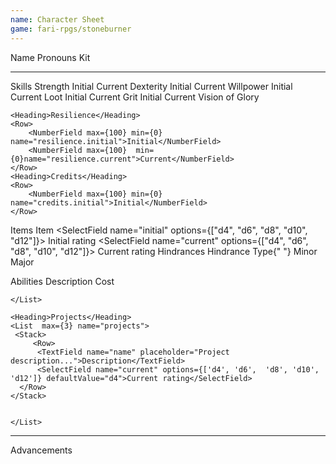 ```yaml
---
name: Character Sheet
game: fari-rpgs/stoneburner
---
```


<Row>
  <TextField name="name">Name</TextField>
</Row>

<Row>
  <TextField name="pronouns">Pronouns</TextField>
  <TextField name="kit">Kit</TextField>
</Row>

---

<Columns>
  <Stack>
    <Heading>Skills</Heading>
    <Row>
      <Label fullWidth>Strength</Label>
       <SelectField name="skills.strength.initial" options={['d4', 'd6',  'd8', 'd10', 'd12']} defaultValue="d4">Initial</SelectField>
      <SelectField name="skills.strength.current" options={['d4', 'd6',  'd8', 'd10', 'd12']} defaultValue="d4">Current</SelectField>
    </Row>
    <Row>
      <Label fullWidth>Dexterity</Label>
      <SelectField name="skills.dexterity.initial" options={['d4', 'd6',   'd8', 'd10', 'd12']} defaultValue="d4">Initial</SelectField>
      <SelectField name="skills.dexterity.current" options={['d4', 'd6',   'd8', 'd10', 'd12']} defaultValue="d4">Current</SelectField>
    </Row>
    <Row>
      <Label fullWidth>Willpower</Label>
      <SelectField name="skills.willpower.initial" options={['d4', 'd6',   'd8', 'd10', 'd12']} defaultValue="d4">Initial</SelectField>
      <SelectField name="skills.willpower.current" options={['d4', 'd6',   'd8', 'd10', 'd12']} defaultValue="d4">Current</SelectField>
    </Row>
    <Row>
      <Label fullWidth>Loot</Label>
      <SelectField name="skills.loot.initial" options={['d4', 'd6',  'd8', 'd10', 'd12']} defaultValue="d12">Initial</SelectField>
      <SelectField name="skills.loot.current" options={['d4', 'd6',  'd8', 'd10', 'd12']} defaultValue="d12">Current</SelectField>
    </Row>
    <Row>
      <Label fullWidth>Grit</Label>
      <SelectField name="skills.grit.initial" options={['d4', 'd6',  'd8', 'd10', 'd12']} defaultValue="d12">Initial</SelectField>
      <SelectField name="skills.grit.current" options={['d4', 'd6',  'd8', 'd10', 'd12']} defaultValue="d12">Current</SelectField>
    </Row>
  
  </Stack>
  <Stack>
    <Heading>Vision of Glory</Heading>
    <TextAreaField name="visionOfGlory" placeholder="Vision of glory..." />

    <Heading>Resilience</Heading>
    <Row>
        <NumberField max={100} min={0} name="resilience.initial">Initial</NumberField>
        <NumberField max={100}  min={0}name="resilience.current">Current</NumberField>
    </Row>
    <Heading>Credits</Heading>
    <Row>
        <NumberField max={100} min={0} name="credits.initial">Initial</NumberField>
    </Row>

  </Stack>
</Columns>

<Heading>Items</Heading>
<List max={5} name="items">
  <Stack>
    <Row>
      <TextField name="name" placeholder="Item name...">
        Item
      </TextField>
      <SelectField name="initial" options={["d4", "d6", "d8", "d10", "d12"]}>
        Initial rating
      </SelectField>
      <SelectField name="current" options={["d4", "d6", "d8", "d10", "d12"]}>
        Current rating
      </SelectField>
    </Row>
  </Stack>
</List>
<Heading>Hindrances</Heading>
<List name="hindrances">
  <Stack>
    <Row>
      <TextField name="name" placeholder="Hindrance description...">
        Hindrance
      </TextField>
    </Row>
    <Row>
      <Detail>Type</Detail>{" "}
      <CheckboxField name="minor.checked">Minor</CheckboxField>
      <CheckboxField name="major.checked">Major</CheckboxField>
    </Row>
  </Stack>
</List>

 <Heading>Abilities</Heading>
    <List  max={5} name="abilities">
    <Stack>
      <Row align='start'>
      <TextAreaField name="name" placeholder="Ability description...">Description</TextAreaField>
      <NumberField name="cost">Cost</NumberField>
      </Row>
    </Stack>

    </List>

    <Heading>Projects</Heading>
    <List  max={3} name="projects">
     <Stack>
         <Row>
          <TextField name="name" placeholder="Project description...">Description</TextField>
          <SelectField name="current" options={['d4', 'd6',  'd8', 'd10', 'd12']} defaultValue="d4">Current rating</SelectField>
      </Row>
    </Stack>


    </List>

---

<Heading>Advancements</Heading>
<TextField name="advancements" placeholder="Record your advancements..." />
